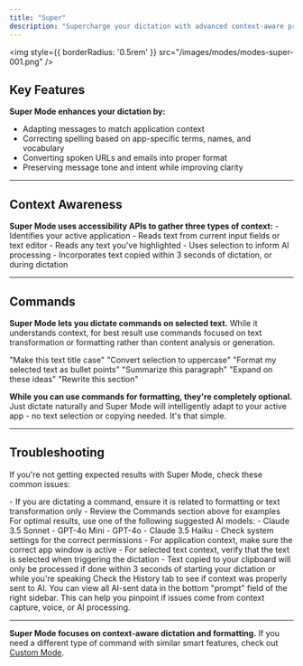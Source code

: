 ```yaml
---
title: "Super"
description: "Supercharge your dictation with advanced context-aware processing. Super Mode intelligently adapts to your active applications, selected text, and clipboard content to deliver more accurate and relevant results."
---
```


<img
style={{ borderRadius: '0.5rem' }}
src="/images/modes/modes-super-001.png"
/>

## Key Features
**Super Mode enhances your dictation by:**
- Adapting messages to match application context
- Correcting spelling based on app-specific terms, names, and vocabulary
- Converting spoken URLs and emails into proper format
- Preserving message tone and intent while improving clarity

---
## Context Awareness
**Super Mode uses accessibility APIs to gather three types of context:**
<AccordionGroup>
<Accordion title="1. Application Context">
     - Identifies your active application
     - Reads text from current input fields or text editor
</Accordion>
<Accordion title="2. Selected Text Context">
     - Reads any text you've highlighted
     - Uses selection to inform AI processing
</Accordion>
<Accordion title="3. Clipboard Context">
     - Incorporates text copied within 3 seconds of dictation, or during dictation
</Accordion>
</AccordionGroup>

---
## Commands
**Super Mode lets you dictate commands on selected text.** While it understands context, for best result use commands focused on text transformation or formatting rather than content analysis or generation.

<CardGroup>
   <Card title="Correct" icon="circle-check">
   "Make this text title case"
   "Convert selection to uppercase"
   "Format my selected text as bullet points"
   </Card>
   <Card title="Incorrect" icon="circle-xmark">
   "Summarize this paragraph"
   "Expand on these ideas"
   "Rewrite this section"
   </Card>
</CardGroup>

<Tip>**While you can use commands for formatting, they're completely optional.** Just dictate naturally and Super Mode will intelligently adapt to your active app - no text selection or copying needed. It's that simple.</Tip>

---
## Troubleshooting
If you're not getting expected results with Super Mode, check these common issues:

<AccordionGroup>
<Accordion title="Command Type Mismatch">
- If you are dictating a command, ensure it is related to formatting or text transformation only
- Review the Commands section above for examples
</Accordion>

<Accordion title="AI Models">
For optimal results, use one of the following suggested AI models:
  - Claude 3.5 Sonnet
  - GPT-4o Mini
  - GPT-4o
  - Claude 3.5 Haiku
</Accordion>

<Accordion title="System Settings & User Error">
- Check system settings for the correct permissions
- For application context, make sure the correct app window is active
- For selected text context, verify that the text is selected when triggering the dictation
- Text copied to your clipboard will only be processed if done within 3 seconds of starting your dictation or while you're speaking
</Accordion>

<Accordion title="Verify Processing">
Check the History tab to see if context was properly sent to AI. You can view all AI-sent data in the bottom "prompt" field of the right sidebar. This can help you pinpoint if issues come from context capture, voice, or AI processing.
</Accordion>
</AccordionGroup>

---
<Tip>**Super Mode focuses on context-aware dictation and formatting.** If you need a different type of command with similar smart features, check out [Custom Mode](custom).</Tip>
